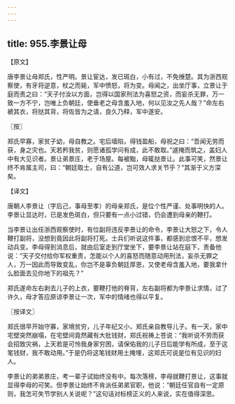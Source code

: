 ```yaml
---
---
---
```

title: 955.李景让母
---



【原文】

唐李景让母郑氏，性严明。景让宦达，发已斑白，小有过，不免捶楚。其为浙西观察使，有牙将逆意，杖之而毙，军中愤怒，将为变。母闻之，出坐厅事，立景让于庭而责之曰：“天子付汝以方面，岂得以国家刑法为喜怒之资，而妄杀无罪，万一致一方不宁，岂唯上负朝廷，使垂老之母含羞入地，何以见汝之先人哉？”命左右褫其衣，将挞其背，将佐皆为之请，良久乃释，军中遂安。

〖按〗

郑氏早寡，家贫子幼，母自教之。宅后墙陷，得钱盈船，母祝之曰：“吾闻无劳而获，身之灾也。天若矜我贫，则愿诸孤学问有成，此不敢取。”遽掩而筑之，盖妇人中有大见识者。景让弟景庄，老于场屋。每被黜，母辄挞景让。此事可笑，然景让终不肯属主司，曰：“朝廷取士，自有公道，岂可效人求关节乎？”其渐于义方深矣。

【译文】

唐朝人李景让（字后己，事母至孝）的母亲郑氏，是位个性严谨、处事明快的人。李景让显达时，已是发色斑白，但只要有一点小过错，仍会遭到母亲的鞭打。

当李景让出任浙西观察使时，有位副将违反李景让的命令，李景让大怒之下，令人鞭打副将，没想到竟因此将副将打死。士兵们听说这件事，都感到忿恨不平，想发动兵变。李母得到消息后，就由后室走到厅堂坐下，要李景让站在庭下，责备他说：“天子交付给你军权重责，怎能以个人的喜怒而随意动用刑法，妄杀无罪之人，万一因此而导致变乱，你岂不是辜负朝廷厚恩，又使老母含羞入地，要我拿什么脸面去见你地下的祖先？”

郑氏遂命左右剥去儿子的上衣，要鞭打他的脊背，左右副将都为李景让求情，过了许久，母才答应原谅李景让一次，军中的情绪也得以平复。

〖按译文〗

郑氏很早开始守寡，家境贫穷，儿子年纪又小，郑氏亲自教导儿子。有一天，家中宅壁突然崩塌，在宅壁间竟然藏有大批钱财，郑氏祝祷上苍说：“我听说不劳而获会招致灾祸，上天若是可怜我身家穷困，请保佑我的儿子日后能学有所成，至于这笔钱财，我不敢动用。”于是仍将这笔钱财用土掩埋，这郑氏可说是位有见识的妇人。

李景让的弟弟景庄，考一辈子试始终没有中。每次落榜，李母就鞭打景让，这事就显得李母的可笑。但李景让始终不肯派任弟弟官职，他说：“朝廷任官自有一定原则，我怎可失节学别人关说呢？”这句话对标榜正义的人来说，实在值得深思。